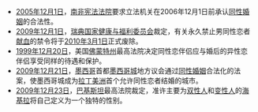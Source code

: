 *[[2005年|2005年]][[12月1日|12月1日]]，[[南非宪法法院|南非宪法法院]]要求立法机关在2006年12月1日前承认[[同性婚姻|同性婚姻]]的合法性。
*[[2009年|2009年]][[12月1日|12月1日]]，[[瑞典国家健康与福利委员会|瑞典国家健康与福利委员会]]裁定，有关永久禁止男同性恋者[[献血|献血]]的禁令将于[[2010年|2010年]][[3月1日|3月1日]]正式废除。
*[[1999年|1999年]][[12月20日|12月20日]]，美国[[佛蒙特州|佛蒙特州]]最高法院决定同性恋伴侣应与婚后的异性恋伴侣享受同样的待遇和保护。
*[[2009年|2009年]][[12月21日|12月21日]]，[[墨西哥|墨西哥]]首都[[墨西哥城|墨西哥城]]地方议会通过[[同性婚姻|同性婚姻]]合法化的法案，使墨西哥城成为[[拉丁美洲|拉丁美洲]]首个允许同性恋者结婚的城市。
*[[2009年|2009年]][[12月23日|12月23日]]，[[巴基斯坦|巴基斯坦]]最高法院裁定，准许主要为[[双性人|双性人]]和[[变性人|变性人]]的[[海基拉|海基拉]]将自己定义为一个独特的性别。